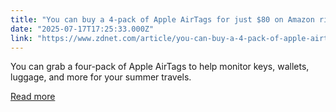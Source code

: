```yaml
---
title: "You can buy a 4-pack of Apple AirTags for just $80 on Amazon right now"
date: "2025-07-17T17:25:33.000Z"
link: "https://www.zdnet.com/article/you-can-buy-a-4-pack-of-apple-airtags-for-just-80-on-amazon-right-now/"
---
```


You can grab a four-pack of Apple AirTags to help monitor keys, wallets, luggage, and more for your summer travels.

[Read more](https://www.zdnet.com/article/you-can-buy-a-4-pack-of-apple-airtags-for-just-80-on-amazon-right-now/)
